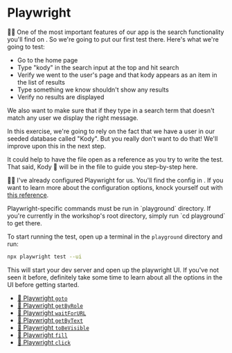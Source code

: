 # Playwright

<EpicVideo url="https://www.epicweb.dev/workshops/web-application-testing/end-to-end/writing-automated-tests-with-playwright-ui-mode" />

👨‍💼 One of the most important features of our app is the search functionality
you'll find on <LinkToApp to="/users" />. So we're going to put our first test
there. Here's what we're going to test:

- Go to the home page
- Type "kody" in the search input at the top and hit search
- Verify we went to the user's page and that kody appears as an item in the list
  of results
- Type something we know shouldn't show any results
- Verify no results are displayed

We also want to make sure that if they type in a search term that doesn't match
any user we display the right message.

<callout-info>
	In this exercise, we're going to rely on the fact that we have a user in our
	seeded database called "Kody". But you really don't want to do that! We'll
	improve upon this in the next step.
</callout-info>

It could help to have the <InlineFile file="app/routes/users+/index.tsx" /> file
open as a reference as you try to write the test. That said, Kody 🐨 will be in
the <InlineFile file="tests/e2e/search.test.ts" /> file to guide you
step-by-step here.

🧝‍♂️ I've already configured Playwright for us. You'll find the config
in <InlineFile file="playwright.config.ts" />. If you want to learn more about
the configuration options, knock yourself out with
[this reference](https://playwright.dev/docs/test-configuration).

<callout-info>
	Playwright-specific commands must be run in `playground` directory. If
	you're currently in the workshop's root directory, simply run `cd playground`
	to get there.
</callout-info>

To start running the test, open up a terminal in the `playground` directory and
run:

```sh nonumber
npx playwright test --ui
```

This will start your dev server and open up the playwright UI. If you've not
seen it before, definitely take some time to learn about all the options in the
UI before getting started.

- [📜 Playwright `goto`](https://playwright.dev/docs/api/class-page#page-goto)
- [📜 Playwright `getByRole`](https://playwright.dev/docs/api/class-page#page-get-by-role)
- [📜 Playwright `waitForURL`](https://playwright.dev/docs/api/class-page#page-wait-for-url)
- [📜 Playwright `getByText`](https://playwright.dev/docs/api/class-page#page-get-by-text)
- [📜 Playwright `toBeVisible`](https://playwright.dev/docs/api/class-locatorassertions#locator-assertions-to-be-visible)
- [📜 Playwright `fill`](https://playwright.dev/docs/api/class-locator#locator-fill)
- [📜 Playwright `click`](https://playwright.dev/docs/api/class-locator#locator-click)
